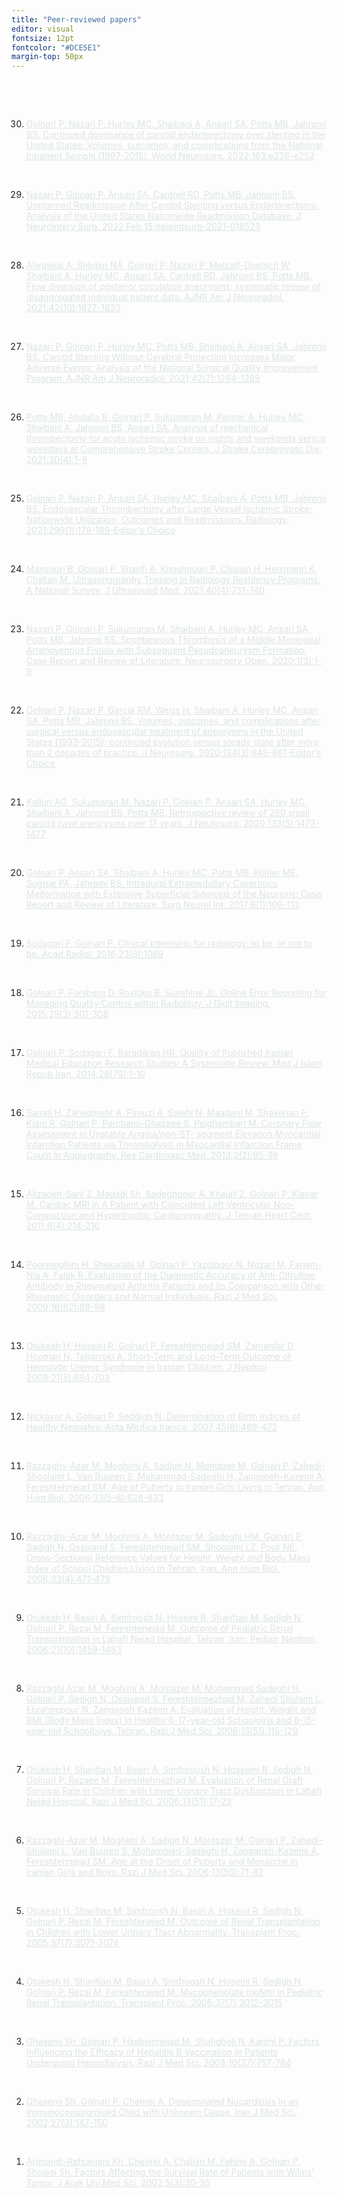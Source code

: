 ```yaml
---
title: "Peer-reviewed papers"
editor: visual
fontsize: 12pt
fontcolor: "#DCE5E1"
margin-top: 50px
---
```


 

 

30. [Golnari P, Nazari P, Hurley MC, Shaibani A, Ansari SA, Potts MB, Jahromi BS. Continued dominance of carotid endarterectomy over stenting in the United States: Volumes, outcomes, and complications from the National Inpatient Sample (1997-2015). World Neurosurg. 2022;163:e238-e252](https://www.sciencedirect.com/science/article/pii/S1878875022004041){style="color:#DCE5E1"}

 

29. [Nazari P, Golnari P, Ansari SA, Cantrell RD, Potts MB, Jahromi BS. Unplanned Readmission After Carotid Stenting versus Endarterectomy: Analysis of the United States Nationwide Readmission Database. J NeuroInterv Surg. 2022 Feb 15;neurintsurg-2021-018523](https://doi.org/10.1136/neurintsurg-2021-018523){style="color:#DCE5E1"}

 

28. [Alwakeal A, Shlobin NA, Golnari P, Nazari P, Metcalf-Doetsch W, Shaibani A, Hurley MC, Ansari SA, Cantrell RD, Jahromi BS, Potts MB. Flow diversion of posterior circulation aneurysms: systematic review of disaggregated individual patient data. AJNR Am J Neuroradiol. 2021;42(10):1827-1833](https://doi.org/10.3174/ajnr.A7220){style="color:#DCE5E1"}

 

27. [Nazari P, Golnari P, Hurley MC, Potts MB, Shaibani A, Ansari SA, Jahromi BS. Carotid Stenting Without Cerebral Protection Increases Major Adverse Events: Analysis of the National Surgical Quality Improvement Program. AJNR Am J Neuroradiol. 2021;42(7):1264-1269](https://doi.org/10.3174/ajnr.A7108){style="color:#DCE5E1"}

 

26. [Potts MB, Abdalla R, Golnari P, Sukumaran M, Palmer A, Hurley MC, Shaibani A, Jahromi BS, Ansari SA. Analysis of mechanical thrombectomy for acute ischemic stroke on nights and weekends versus weekdays at Comprehensive Stroke Centers. J Stroke Cerebrovasc Dis. 2021;30(4):1-9](https://doi.org/10.1016/j.jstrokecerebrovasdis.2021.105632){style="color:#DCE5E1"}

 

25. [Golnari P, Nazari P, Ansari SA, Hurley MC, Shaibani A, Potts MB, Jahromi BS. Endovascular Thrombectomy after Large Vessel Ischemic Stroke: Nationwide Utilization, Outcomes and Readmissions. Radiology. 2021;299(1):179-189-Editor's Choice](https://doi.org/10.1148/radiol.2021203082){style="color:#DCE5E1"}

 

24. [Mansoori B, Golnari P, Sharifi A, Khoshpouri P, Chalian H, Herrmann K, Chalian M. Ultrasonography Training in Radiology Residency Programs: A National Survey. J Ultrasound Med. 2021;40(4):731-740](https://doi.org/10.1002/jum.15443){style="color:#DCE5E1"}

 

23. [Nazari P, Golnari P, Sukumaran M, Shaibani A, Hurley MC, Ansari SA, Potts MB, Jahromi BS. Spontaneous Thrombosis of a Middle Meningeal Arteriovenous Fistula with Subsequent Pseudoaneurysm Formation: Case Report and Review of Literature. Neurosurgery Open. 2020;1(3):1-9](https://doi.org/10.1093/neuopn/okaa006){style="color:#DCE5E1"}

 

22. [Golnari P, Nazari P, Garcia RM, Weiss H, Shaibani A, Hurley MC, Ansari SA, Potts MB, Jahromi BS. Volumes, outcomes, and complications after surgical versus endovascular treatment of aneurysms in the United States (1993-2015): continued evolution versus steady state after more than 2 decades of practice. J Neurosurg. 2020;134(3):848-861-Editor's Choice](https://doi.org/10.3171/2019.12.Jns192755){style="color:#DCE5E1"}

 

21. [Kalluri AG, Sukumaran M, Nazari P, Golnari P, Ansari SA, Hurley MC, Shaibani A, Jahromi BS, Potts MB. Retrospective review of 290 small carotid cave aneurysms over 17 years. J Neurosurg. 2020;133(5):1473-1477](https://doi.org/10.3171/2019.7.JNS191471){style="color:#DCE5E1"}

 

20. [Golnari P, Ansari SA, Shaibani A, Hurley MC, Potts MB, Kohler ME, Sugrue PA, Jahromi BS. Intradural Extramedullary Cavernous Malformation with Extensive Superficial Siderosis of the Neuraxis: Case Report and Review of Literature. Surg Neurol Int. 2017;8(1):109-113](https://doi.org/10.4103/sni.sni_103_17){style="color:#DCE5E1"}

 

19. [Sodagari F, Golnari P. Clinical internship for radiology: to be, or not to be. Acad Radiol. 2016;23(8):1069](https://doi.org/10.1016/j.acra.2016.03.016){style="color:#DCE5E1"}

 

18. [Golnari P, Forsberg D, Rosipko B, Sunshine JL. Online Error Reporting for Managing Quality Control within Radiology. J Digit Imaging. 2015;29(3):301-308](https://doi.org/10.1007/s10278-015-9820-6){style="color:#DCE5E1"}

 

17. [Golnari P, Sodagari F, Baradaran HR. Quality of Published Iranian Medical Education Research Studies: A Systematic Review. Med J Islam Repub Iran. 2014;28(79):1-10](https://pubmed.ncbi.nlm.nih.gov/25405144/){style="color:#DCE5E1"}

 

16. [Sanati H, Zahedmehr A, Firouzi A, Salehi N, Maadani M, Shakerian F, Kiani R, Golnari P, Parchami-Ghazaee S, Peighambari M. Coronary Flow Assessment in Unstable Angina/non-ST- segment Elevation Myocardial Infarction Patients via Thrombolysis in Myocardial Infarction Frame Count in Angiography. Res Cardiovasc Med. 2013;2(2):95-98](https://pubmed.ncbi.nlm.nih.gov/25478501/){style="color:#DCE5E1"}

 

15. [Alizadeh-Sani Z, Madadi Sh, Sadeghpour A, Khajali Z, Golnari P, Kiavar M. Cardiac MRI in A Patient with Coincident Left Ventricular Non-Compaction and Hypertrophic Cardiomyopathy. J Tehran Heart Cent. 2011;6(4):214-216](https://pubmed.ncbi.nlm.nih.gov/23074372/){style="color:#DCE5E1"}

 

14. [Poormoghim H, Shekarabi M, Golnari P, Yazdipoor N, Nozari M, Farjam-Nia A, Falak R. Evaluation of the Diagnostic Accuracy of Anti-Citrulline Antibody in Rheumatoid Arthritis Patients and Its Comparison with Other Rheumatic Disorders and Normal Individuals. Razi J Med Sci. 2009;16(62):89-98](http://rjms.iums.ac.ir/article-1-1171-en.html){style="color:#DCE5E1"}

 

13. [Otukesh H, Hoseini R, Golnari P, Fereshtehnejad SM, Zamanfar D, Hooman N, Tabarroki A. Short-Term and Long-Term Outcome of Hemolytic Uremic Syndrome in Iranian Children. J Nephrol 2008;21(5):694-703](https://pubmed.ncbi.nlm.nih.gov/18949724/){style="color:#DCE5E1"}

 

12. [Nickavar A, Golnari P, Seddigh N. Determination of Birth Indices of Healthy Neonates. Acta Medica Iranica. 2007;45(6):469-472](https://acta.tums.ac.ir/index.php/acta/article/view/3319){style="color:#DCE5E1"}

 

11. [Razzaghy-Azar M, Moghimi A, Sadigh N, Montazer M, Golnari P, Zahedi-Shoolami L, Van Buuren S, Mohammad-Sadeghi H, Zangeneh-Kazemi A, Fereshtehnejad SM. Age of Puberty in Iranian Girls Living in Tehran. Ann Hum Biol. 2006;33(5-6):628-633](https://doi.org/10.1080/03014460600909372){style="color:#DCE5E1"}

 

10. [Razzaghy-Azar M, Moghimi A, Montazer M, Sadeghi HM, Golnari P, Sadigh N, Ossivand S, Fereshtehnejad SM, Shoolami LZ, Pour NE. Cross-Sectional Reference Values for Height, Weight and Body Mass Index of School Children Living in Tehran, Iran. Ann Hum Biol. 2006;33(4):471-479](https://doi.org/10.1080/03014460600802478){style="color:#DCE5E1"}

 

9.  [Otukesh H, Basiri A, Simfroosh N, Hoseini R, Sharifian M, Sadigh N, Golnari P, Rezai M, Fereshtenejad M. Outcome of Pediatric Renal Transplantation in Labafi Nejad Hospital, Tehran, Iran. Pediatr Nephrol. 2006;21(10):1459-1463](https://doi.org/10.1007/s00467-006-0184-5){style="color:#DCE5E1"}

 

8.  [Razzaghi Azar M, Moghimi A, Montazer M, Mohammad Sadeghi H, Golnari P, Sedigh N, Ossivand S, Fereshtehnezhad M, Zahedi Shulami L, Ebrahimpour N, Zanganeh Kazemi A. Evaluation of Height, Weight and BMI (Body Mass Index) in Healthy 6-17-year-old Schoolgirls and 6-15-year-old Schoolboys, Tehran. Razi J Med Sci. 2006;13(51):115-129](http://rjms.iums.ac.ir/article-1-598-en.html){style="color:#DCE5E1"}

 

7.  [Otukesh H, Sharifian M, Basiri A, Simforoush N, Hosseini R, Sedigh N, Golnari P, Rezaee M, Fereshtehnezhad M. Evaluation of Renal Graft Survival Rate in Children with Lower Urinary Tract Dysfunction in Labafi Nejad Hospital. Razi J Med Sci. 2006;13(51):17-23](http://rjms.iums.ac.ir/article-1-585-en.html){style="color:#DCE5E1"}

 

6.  [Razzaghi-Azar M, Moghimi A, Sadigh N, Montazer M, Golnari P, Zahedi-Shulami L, Van Buuren S, Mohammad-Sadeghi H, Zanganeh-Kazemi A, Fereshtehnejad SM. Age at the Onset of Puberty and Menarche in Iranian Girls and Boys. Razi J Med Sci. 2006;13(50):71-82](http://rjms.iums.ac.ir/article-1-567-en.html){style="color:#DCE5E1"}

 

5.  [Otukesh H, Sharifian M, Simfroosh N, Basiri A, Hoseini R, Sedigh N, Golnari P, Rezai M, Fereshtenejad M. Outcome of Renal Transplantation in Children with Lower Urinary Tract Abnormality. Transplant Proc. 2005;37(7):3071-3074](https://doi.org/10.1016/j.transproceed.2005.08.026){style="color:#DCE5E1"}

 

4.  [Otukesh H, Sharifian M, Basiri A, Simfroosh N, Hoseini R, Sedigh N, Golnari P, Rezai M, Fereshtenejad M. Mycophenolate mofetil in Pediatric Renal Transplantation. Transplant Proc. 2005;37(7):3012-3015](https://doi.org/10.1016/j.transproceed.2005.08.030){style="color:#DCE5E1"}

 

3.  [Ghasemi Sh, Golnari P, Hashemnejad M, Shahgholi N, Karimi P. Factors Influencing the Efficacy of Hepatitis B Vaccination in Patients Undergoing Hemodialysis. Razi J Med Sci. 2004;10(37):757-764](http://rjms.iums.ac.ir/article-1-225-en.html){style="color:#DCE5E1"}

 

2.  [Ghasemi Sh, Golnari P, Chehrei A. Disseminated Nocardiosis in an Immunocompromised Child with Unknown Cause. Iran J Med Sci. 2002;27(3):147-150](https://ijms.sums.ac.ir/article_40259.html){style="color:#DCE5E1"}

 

1.  [Arjmandi-Rafsanjani Kh, Chehrei A, Chalian M, Fahimi A, Golnari P, Shojaei Sh. Factors Affecting the Survival Rate of Patients with Wilms' Tumor. J Arak Uni Med Sci. 2002;5(3):30-35](http://jams.arakmu.ac.ir/article-1-6718-en.html){style="color:#DCE5E1"}

 
